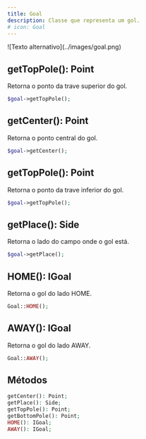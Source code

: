 ```yaml
---
title: Goal
description: Classe que representa um gol.
# icon: Goal
---
```



<GradientBox>
![Texto alternativo](../images/goal.png)
</GradientBox>

## getTopPole(): Point
Retorna o ponto da trave superior do gol.
```php
$goal->getTopPole();
```

## getCenter(): Point
Retorna o ponto central do gol.
```php
$goal->getCenter();
```

## getTopPole(): Point
Retorna o ponto da trave inferior do gol.
```php
$goal->getTopPole();
```

## getPlace(): Side
Retorna o lado do campo onde o gol está.
```php
$goal->getPlace();
```

## HOME(): IGoal
Retorna o gol do lado HOME.
```php
Goal::HOME();
```

## AWAY(): IGoal
Retorna o gol do lado AWAY.
```php
Goal::AWAY();
```

## Métodos
```php
getCenter(): Point;
getPlace(): Side;
getTopPole(): Point;
getBottomPole(): Point;
HOME(): IGoal;
AWAY(): IGoal;
```
